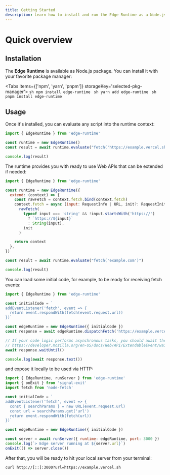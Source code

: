 ```yaml
---
title: Getting Started
description: Learn how to install and run the Edge Runtime as a Node.js package.
---
```



# Quick overview

## Installation

The **Edge Runtime** is available as Node.js package. You can install it with your favorite package manager:

<Tabs items={['npm', 'yarn', 'pnpm']} storageKey='selected-pkg-manager'>
  <Tab>```sh npm install edge-runtime ```</Tab>
  <Tab>```sh yarn add edge-runtime ```</Tab>
  <Tab>```sh pnpm install edge-runtime ```</Tab>
</Tabs>

## Usage

Once it's installed, you can evaluate any script into the runtime context:

```js
import { EdgeRuntime } from 'edge-runtime'

const runtime = new EdgeRuntime()
const result = await runtime.evaluate("fetch('https://example.vercel.sh')")

console.log(result)
```

The runtime provides you with ready to use Web APIs that can be extended if needed:

```js
import { EdgeRuntime } from 'edge-runtime'

const runtime = new EdgeRuntime({
  extend: (context) => {
    const rawFetch = context.fetch.bind(context.fetch)
    context.fetch = async (input: RequestInfo | URL, init?: RequestInit) =>
      rawFetch(
        typeof input === 'string' && !input.startsWith('https://')
          ? `https://${input}`
          : String(input),
        init
      )

    return context
  },
})

const result = await runtime.evaluate("fetch('example.com')")

console.log(result)
```

You can load some initial code, for example, to be ready for receiving fetch events:

```js
import { EdgeRuntime } from 'edge-runtime'

const initialCode = `
addEventListener('fetch', event => {
  return event.respondWith(fetch(event.request.url))
})`

const edgeRuntime = new EdgeRuntime({ initialCode })
const response = await edgeRuntime.dispatchFetch('https://example.vercel.sh')

// If your code logic performs asynchronous tasks, you should await them.
// https://developer.mozilla.org/en-US/docs/Web/API/ExtendableEvent/waitUntil
await response.waitUntil()

console.log(await response.text())
```

and expose it locally to be used via HTTP:

```js
import { EdgeRuntime, runServer } from 'edge-runtime'
import { onExit } from 'signal-exit'
import fetch from 'node-fetch'

const initialCode = `
addEventListener('fetch', event => {
  const { searchParams } = new URL(event.request.url)
  const url = searchParams.get('url')
  return event.respondWith(fetch(url))
})`

const edgeRuntime = new EdgeRuntime({ initialCode })

const server = await runServer({ runtime: edgeRuntime, port: 3000 })
console.log(`> Edge server running at ${server.url}`)
onExit(() => server.close())
```

After that, you will be ready to hit your local server from your terminal:

```
curl http://[::]:3000?url=https://example.vercel.sh
```
